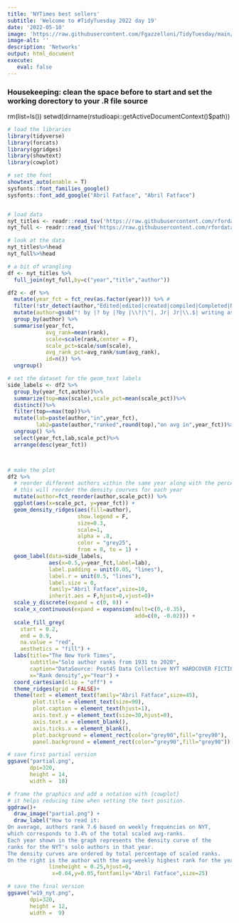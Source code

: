 ```yaml
---
title: 'NYTimes best sellers'
subtitle: 'Welcome to #TidyTuesday 2022 day 19'
date: '2022-05-10'
image: 'https://raw.githubusercontent.com/Fgazzelloni/TidyTuesday/main/data/2022/w19_nyt/w19_nyt.png'
image-alt: ''
description: 'Networks'
output: html_document
execute: 
   eval: false
---
```






### Housekeeping: clean the space before to start and set the working dorectory to your .R file source
rm(list=ls())
setwd(dirname(rstudioapi::getActiveDocumentContext()$path))
```r

# load the libraries
library(tidyverse)
library(forcats)
library(ggridges)
library(showtext)
library(cowplot)

# set the font
showtext_auto(enable = T)
sysfonts::font_families_google()
sysfonts::font_add_google("Abril Fatface", "Abril Fatface")


# load data
nyt_titles <- readr::read_tsv('https://raw.githubusercontent.com/rfordatascience/tidytuesday/master/data/2022/2022-05-10/nyt_titles.tsv')
nyt_full <- readr::read_tsv('https://raw.githubusercontent.com/rfordatascience/tidytuesday/master/data/2022/2022-05-10/nyt_full.tsv')

# look at the data
nyt_titles%>%head
nyt_full%>%head

# a bit of wrangling
df <- nyt_titles %>%
  full_join(nyt_full,by=c("year","title","author"))

df2 <- df %>%
  mutate(year_fct = fct_rev(as.factor(year))) %>% # 
  filter(!str_detect(author,"Edited|edited|created|compiled|Completed|NO AUTHOR| and |Illustrated| with |translated"))%>%
  mutate(author=gsub("! by |? by |?by |\\?|\"|, Jr| Jr|\\.$| writing as.*","",author)) %>%
  group_by(author) %>%
  summarise(year_fct,
            avg_rank=mean(rank),
            scale=scale(rank,center = F),
            scale_pct=scale/sum(scale),
            avg_rank_pct=avg_rank/sum(avg_rank),
            id=n()) %>%
  ungroup()

# set the dataset for the geom_text labels
side_labels <- df2 %>%
  group_by(year_fct,author)%>%
  summarize(top=max(scale),scale_pct=mean(scale_pct))%>%
  distinct()%>%
  filter(top==max(top))%>%
  mutate(lab=paste(author,"in",year_fct),
         lab2=paste(author,"ranked",round(top),"on avg in",year_fct))%>%
  ungroup() %>%
  select(year_fct,lab,scale_pct)%>%
  arrange(desc(year_fct))



# make the plot
df2 %>% 
  # reorder different authors within the same year along with the percentages values
  # this will reorder the density courves for each year 
  mutate(author=fct_reorder(author,scale_pct)) %>%
  ggplot(aes(x=scale_pct, y=year_fct)) +
  geom_density_ridges(aes(fill=author),
                      show.legend = F,
                      size=0.3,
                      scale=1,
                      alpha = .8, 
                      color = "grey25", 
                      from = 0, to = 1) +
  geom_label(data=side_labels,
             aes(x=0.5,y=year_fct,label=lab),
             label.padding = unit(0.05, "lines"),
             label.r = unit(0.5, "lines"),
             label.size = 0,
             family="Abril Fatface",size=10,
             inherit.aes = F,hjust=0,vjust=0)+
  scale_y_discrete(expand = c(0, 0)) +
  scale_x_continuous(expand = expansion(mult=c(0,-0.35),
                                        add=c(0, -0.02))) +
  scale_fill_grey(
    start = 0.2,
    end = 0.9,
    na.value = "red",
    aesthetics = "fill") +
  labs(title="The New York Times",
       subtitle="Solo author ranks from 1931 to 2020",
       caption="DataSource: Post45 Data Collective NYT HARDCOVER FICTION BESTSELLERS\nDataViz: Federica Gazzelloni (@fgazzelloni)",
       x="Rank density",y="Year") +
  coord_cartesian(clip = "off") +
  theme_ridges(grid = FALSE)+
  theme(text = element_text(family="Abril Fatface",size=45),
        plot.title = element_text(size=90),
        plot.caption = element_text(hjust=1),
        axis.text.y = element_text(size=30,hjust=0),
        axis.text.x = element_blank(),
        axis.ticks.x = element_blank(),
        plot.background = element_rect(color="grey90",fill="grey90"),
        panel.background = element_rect(color="grey90",fill="grey90"))

# save first partial version
ggsave("partial.png",
       dpi=320,
       height = 14,
       width =  10)

# frame the graphics and add a notation with {cowplot}
# it helps reducing time when setting the text position.
ggdraw()+
  draw_image("partial.png") +
  draw_label("How to read it: 
On average, authors rank 7.6 based on weekly frequencies on NYT, 
which corresponds to 3.4% of the total scaled avg-ranks.
Each year shown in the graph represents the density curve of the 
ranks for the NYT's solo authors in that year.
The density curves are ordered by total percentage of scaled ranks.
On the right is the author with the avg-weekly highest rank for the year.",
             lineheight = 0.25,hjust=0,
              x=0.04,y=0.05,fontfamily="Abril Fatface",size=25)

# save the final version
ggsave("w19_nyt.png",
       dpi=320,
       height = 12,
       width =  9)

```

